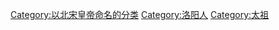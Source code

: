 [[Category:以北宋皇帝命名的分类|Category:以北宋皇帝命名的分类]]
[[Category:洛阳人|Category:洛阳人]]
[[Category:太祖|Category:太祖]]